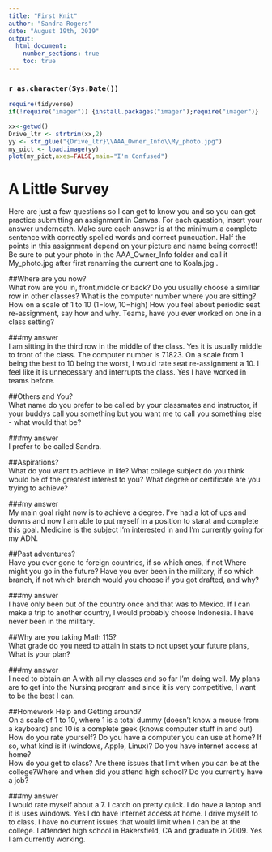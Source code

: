 ---
title: "First Knit"
author: "Sandra Rogers"
date: "August 19th, 2019"
output: 
  html_document:
    number_sections: true
    toc: true
---

### `r as.character(Sys.Date())`

```{r include=FALSE,echo=FALSE}
require(tidyverse)
if(!require("imager")) {install.packages("imager");require("imager")}

```

```{r echo=FALSE,out.width='100%'}
xx<-getwd()
Drive_ltr <- strtrim(xx,2)
yy <- str_glue("{Drive_ltr}\\AAA_Owner_Info\\My_photo.jpg")
my_pict <- load.image(yy)
plot(my_pict,axes=FALSE,main="I'm Confused")
```

# A Little Survey

Here are just a few questions so I can get to know you and so you can get practice submitting an assignment in Canvas.  For each question, insert your answer underneath. Make sure each answer is at the minimum a complete sentence with correctly spelled words and correct puncuation. Half the points in this assignment depend on your picture and name being correct!!  Be sure to put your photo in the AAA_Owner_Info folder and call it My_photo.jpg after first renaming the current one to Koala.jpg . 

##Where are you now?  
What row are you in, front,middle or back?  Do you usually choose a similiar row in other classes? What is the computer number where you are sitting?  How on a scale of 1 to 10 (1=low, 10=high) How you feel about periodic seat re-assignment, say how and why. Teams, have you ever worked on one in a class setting?  

###my answer     
I am sitting in the third row in the middle of the class. Yes it is usually middle to front of the class. The computer number is 71823. On a scale from 1 being the best to 10 being the worst, I would rate seat re-assignment a 10. I feel like it is unnecessary and interrupts the class. Yes I have worked in teams before.  
   
     


##Others and You?   
What name do you prefer to be called by your classmates and instructor, if your buddys call you something but you want me to call you something else - what would that be? 

###my answer     
I prefer to be called Sandra.  
   
 




##Aspirations?   
What do you want to achieve in life?  What college subject do you think would be of the greatest interest to you? What degree or certificate are you trying to achieve?

###my answer     
My main goal right now is to achieve a degree. I've had a lot of ups and downs and now I am able to put myself in a position to starat and complete this goal. Medicine is the subject I'm interested in and I'm currently going for my ADN.
   
 




##Past adventures?  
Have you ever gone to foreign countries, if so which ones, if not Where might you go in the future?  Have you ever been in the military, if so which branch, if not which branch would you choose if you got drafted, and why?

###my answer     
I have only been out of the country once and that was to Mexico. If I can make a trip to another country, I would probably choose Indonesia. I have never been in the military.
   
  




##Why are you taking Math 115?  
What grade do you need to attain in stats to not upset your future plans, What is your plan?
 

###my answer     
I need to obtain an A with all my classes and so far I'm doing well. My plans are to get into the Nursing program and since it is very competitive, I want to be the best I can.  
   
 





##Homework Help and Getting around?  
On a scale of 1 to 10, where 1 is a total dummy (doesn't know a mouse from a keyboard) and 10 is a complete geek (knows computer stuff in and out) How do you rate yourself?  Do you have a computer you can use at home? If so, what kind is it (windows, Apple, Linux)? Do you have internet access at home?  
How do you get to class? Are there issues that limit when you can be at the college?Where and when did you attend high school?  Do you currently have a job?

###my answer   
I would rate myself about a 7. I catch on pretty quick. I do have a laptop and it is uses windows. Yes I do have internet access at home. I drive myself to to class. I have no current issues that would limit when I can be at the college. I attended high school in Bakersfield, CA and graduate in 2009. Yes I am currently working.  
   
  




